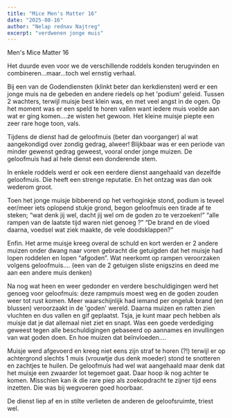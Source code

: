 ```yaml
---
title: "Mice Men's Matter 16"
date: "2025-08-16"
author: "Nelap rednav Najtreg"
excerpt: "verdwenen jonge muis"
---
```

Men's Mice Matter 16

Het duurde even voor we de verschillende roddels konden terugvinden en combineren...maar...toch wel ernstig verhaal.

Bij een van de Godendiensten (klinkt beter dan kerkdiensten) werd er een jonge muis na de gebeden en andere riedels op het 'podium' geleid.
Tussen 2 wachters, terwijl muisje best klein was, en met veel angst in de ogen.
Op het moment was er een speld te horen vallen want iedere muis voelde aan wat er ging komen....ze wisten het gewoon. Het kleine muisje piepte een zeer rare hoge toon, vals.

Tijdens de dienst had de geloofmuis (beter dan voorganger) al wat aangekondigd over zondig gedrag, alweer! Blijkbaar was er een periode van minder gewenst gedrag geweest, vooral onder jonge muizen. De geloofmuis had al hele dienst een donderende stem.

In enkele roddels werd er ook een eerdere dienst aangehaald van dezelfde geloofmuis. Die heeft een strenge reputatie. En het ontzag was dan ook wederom groot.

Toen het jonge muisje bibberend op het verhoginkje stond, podium is teveel eer/meer iets oplopend stukje grond, begon geloofmuis een tirade af te steken;
“wat denk jij wel, dacht jij wel om de goden zo te verzoeken!”
“alle rampen van de laatste tijd waren niet genoeg ?” “De brand en de vloed daarna, voedsel wat ziek maakte, de vele doodsklappen?”

Enfin. Het arme muisje kreeg overal de schuld en kort werden er 2 andere muizen onder dwang naar voren gebracht die getuigden dat het muisje had lopen roddelen en lopen “afgoden”. Wat neerkomt op rampen veroorzaken volgens geloofmuis....
(een van de 2 getuigen sliste enigszins en deed me aan een andere muis denken)

Na nog wat heen en weer gedonder en verdere beschuldigingen werd het genoeg voor geloofmuis: deze rampmuis moest weg en de goden zouden weer tot rust komen.
Meer waarschijnlijk had iemand per ongeluk brand (en blussen) veroorzaakt in de 'goden' wereld. Daarna muizen en ratten zien vluchten en dus vallen en gif geplaatst.
Tsja, je kunt maar pech hebben als muisje dat je dat allemaal niet ziet en snapt. Was een goede verdediging geweest tegen alle beschuldigingen gebaseerd op aannames en invullingen van wat goden doen. En hoe muizen dat beïnvloeden....

Muisje werd afgevoerd en kreeg niet eens zijn straf te horen (?!) terwijl er op achtergrond slechts 1 muis (vrouwtje dus denk moeder) stond te snotteren en zachtjes te huilen.
De geloofmuis had wel wat aangehaald maar denk dat het muisje een zwaarder lot tegemoet gaat. Daar hoop ik nog achter te komen. Misschien kan ik die rare piep als zoekopdracht te zijner tijd eens inzetten. Die was bij wegvoeren goed hoorbaar.

De dienst liep af en in stilte verlieten de anderen de geloofsruimte, triest wel.
